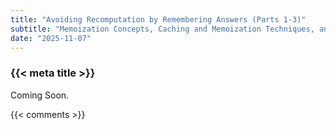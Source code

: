 ```yaml
---
title: "Avoiding Recomputation by Remembering Answers (Parts 1-3)"
subtitle: "Memoization Concepts, Caching and Memoization Techniques, and Advanced Memoization Strategies"
date: "2025-11-07"
---
```


### {{< meta title >}}

Coming Soon.

{{< comments >}}
